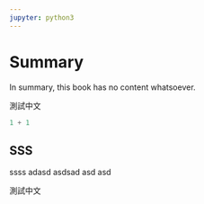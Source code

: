 ```yaml
---
jupyter: python3
---
```


# Summary



In summary, this book has no content whatsoever.

測試中文

```python
1 + 1
```

## SSS {#sec-WWWWWWWWWWWW}

ssss adasd asdsad asd asd

測試中文